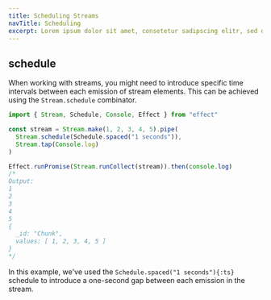 ```yaml
---
title: Scheduling Streams
navTitle: Scheduling
excerpt: Lorem ipsum dolor sit amet, consetetur sadipscing elitr, sed diam nonumy eirmod tempor invidunt ut labore.
---
```


## schedule

When working with streams, you might need to introduce specific time intervals between each emission of stream elements. This can be achieved using the `Stream.schedule` combinator.

```ts twoslash
import { Stream, Schedule, Console, Effect } from "effect"

const stream = Stream.make(1, 2, 3, 4, 5).pipe(
  Stream.schedule(Schedule.spaced("1 seconds")),
  Stream.tap(Console.log)
)

Effect.runPromise(Stream.runCollect(stream)).then(console.log)
/*
Output:
1
2
3
4
5
{
  _id: "Chunk",
  values: [ 1, 2, 3, 4, 5 ]
}
*/
```

In this example, we've used the `Schedule.spaced("1 seconds"){:ts}` schedule to introduce a one-second gap between each emission in the stream.
